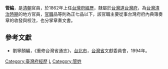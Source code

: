 '''管綸'''，是[[清朝|清朝]]官員，於1862年上任[[台灣府經歷|台灣府經歷]]，隸屬於[[台灣道|台灣道]][[台灣府|台灣府]]，為[[台灣清治時期|台灣清治時期]]的地方官員，[[官職|官職]]品等則為正七品以下，該官職主要從事台灣府府內典簿奏章的收發與校注，也分掌章奏文書。

==參考文獻==
*劉寧顏編，《重修台灣省通志》，[[台北市|台北市]]，[[台灣省|台灣省]]文獻委員會，1994年。
{{start box}}
{{s-before|[[王沖汶|王沖汶]]}}
{{s-title|[[台灣府經歷|台灣府經歷]]|1862年上任}}
{{s-after|[[周焜|周焜]]}}
{{s-before|[[周焜|周焜]]}}
{{s-title|[[台灣府經歷|台灣府經歷]]|1868年上任}}
{{s-after|[[梁獄鍾|梁獄鍾]]}}
{{end box}}
{{清朝人物小作品}}

{{武進華渡里管氏}}
[[Category:臺灣府經歷|Category:臺灣府經歷]]
[[Category:武進華渡里管氏|L]]
[[Category:管姓|Category:管姓]]